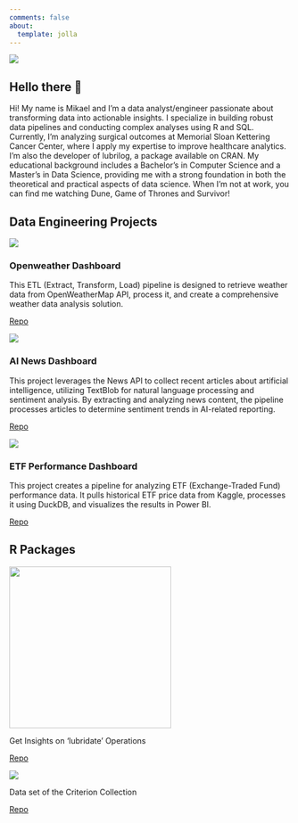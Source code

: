 ---
comments: false
about:
  template: jolla
---


::: {.grid}

::: {.g-col-4}
![](images/headshot.png)
:::

::: {.g-col-8}


## Hello there 👋


Hi! My name is Mikael and I'm a data analyst/engineer passionate about transforming data into actionable insights. I specialize in building robust data pipelines and conducting complex analyses using R and SQL. Currently, I'm analyzing surgical outcomes at Memorial Sloan Kettering Cancer Center, where I apply my expertise to improve healthcare analytics. I'm also the developer of lubrilog, a package available on CRAN. My educational background includes a Bachelor's in Computer Science and a Master's in Data Science, providing me with a strong foundation in both the theoretical and practical aspects of data science. When I'm not at work, you can find me watching Dune, Game of Thrones and Survivor!
:::
:::


## Data Engineering Projects


::: {layout-ncol=3 .blog-grid}
::: {.blog-card}
![](images/openweather.png)

### Openweather Dashboard

This ETL (Extract, Transform, Load) pipeline is designed to retrieve weather data from OpenWeatherMap API, process it, and create a comprehensive weather data analysis solution.


[Repo](https://github.com/arrismo/openweathermap-etl){.repo-link}

:::

::: {.blog-card}
![](images/news.png)

### AI News Dashboard

This project leverages the News API to collect recent articles about artificial intelligence, utilizing TextBlob for natural language processing and sentiment analysis. By extracting and analyzing news content, the pipeline processes articles to determine sentiment trends in AI-related reporting. 


[Repo](https://github.com/arrismo/news-dashboard){.repo-link}

:::

::: {.blog-card}
![](images/epic.png)

### ETF Performance Dashboard

This project creates a pipeline for analyzing ETF (Exchange-Traded Fund) performance data. It pulls historical ETF price data from Kaggle, processes it using DuckDB, and visualizes the results in Power BI.


[Repo](https://github.com/arrismo/epic-etf){.repo-link}
:::
:::




## R Packages

::: {layout-ncol=2}
::: {.blog-card-package}
![](images/lubrilog.png){width=290}


Get Insights on 'lubridate' Operations

[Repo](https://github.com/arrismo/lubrilog){.repo-link}
:::

::: {.blog-card-package}
![](images/criterion_hex.png)


Data set of the Criterion Collection

[Repo](https://github.com/arrismo/criterioncollection){.repo-link}
:::

:::

